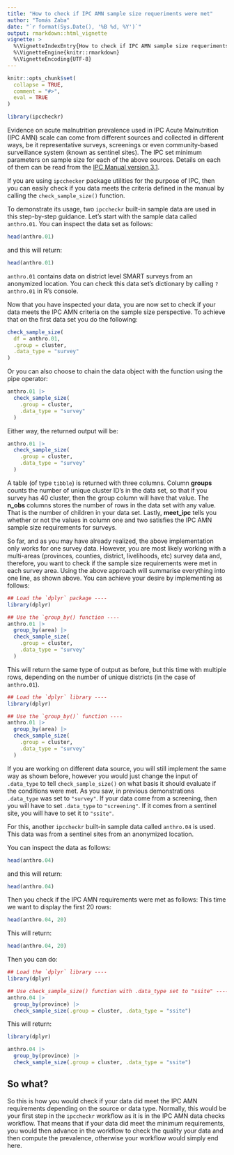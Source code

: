 ```yaml
---
title: "How to check if IPC AMN sample size requeriments were met"
author: "Tomás Zaba"
date: "`r format(Sys.Date(), '%B %d, %Y')`"
output: rmarkdown::html_vignette
vignette: >
  %\VignetteIndexEntry{How to check if IPC AMN sample size requeriments were met}
  %\VignetteEngine{knitr::rmarkdown}
  %\VignetteEncoding{UTF-8}
---
```


```r
knitr::opts_chunk$set(
  collapse = TRUE,
  comment = "#>",
  eval = TRUE
)

library(ipccheckr)
```
Evidence on acute malnutrition prevalence used in IPC Acute Malnutrition (IPC AMN) scale can come from different sources and collected in different ways, be it representative surveys, screenings or even community-based surveillance system (known as sentinel sites). The IPC set minimum parameters on sample size for each of the above sources. Details on each of them can be read from the [IPC Manual version 3.1 ](https://www.ipcinfo.org/ipcinfo-website/resources/ipc-manual/en/). 

If you are using `ipcchecker` package utilities for the purpose of IPC, then you can easily check if you data meets the criteria defined in the manual by calling the `check_sample_size()` function.

To demonstrate its usage, two `ipccheckr` built-in sample data are used in this step-by-step guidance. Let's start with the sample data called `anthro.01`. You can inspect the data set as follows:

```r
head(anthro.01)
```

and this will return: 

```r
head(anthro.01)
```

`anthro.01` contains data on district level SMART surveys from an anonymized location. You can check this data set's dictionary by calling `?anthro.01` in R's console. 

Now that you have inspected your data, you are now set to check if your data meets the IPC AMN criteria on the sample size perspective. To achieve that on the first data set you do the following: 

```r
check_sample_size(
  df = anthro.01,
  .group = cluster,
  .data_type = "survey"
)
```

Or you can also choose to chain the data object with the function using the pipe operator: 
```r
anthro.01 |> 
  check_sample_size(
    .group = cluster,
    .data_type = "survey"
  )
```

Either way, the returned output will be: 
```r
anthro.01 |> 
  check_sample_size(
    .group = cluster,
    .data_type = "survey"
  )
```

A table (of type `tibble`) is returned with three columns. Column **groups** counts the number of unique cluster ID's in the data set, so that if you survey has 40 cluster, then the group column will have that value. The **n_obs** columns stores the number of rows in the data set with any value. That is the number of children in your data set. Lastly, **meet_ipc** tells you whether or not the values in column one and two satisfies the IPC AMN sample size requirements for surveys. 

So far, and as you may have already realized, the above implementation only works for one survey data. However, you are most likely working with a multi-areas (provinces, counties, district, livelihoods, etc) survey data and, therefore, you want to check if the sample size requirements were met in each survey area. Using the above approach will summarise everything into one line, as shown above. You can achieve your desire by implementing as follows: 

```r
## Load the `dplyr` package ----
library(dplyr)

## Use the `group_by() function ----
anthro.01 |> 
  group_by(area) |> 
  check_sample_size(
    .group = cluster,
    .data_type = "survey"
  )
```

This will return the same type of output as before, but this time with multiple rows, depending on the number of unique districts (in the case of `anthro.01`). 

```r
## Load the `dplyr` library ----
library(dplyr)

## Use the `group_by()` function ----
anthro.01 |> 
  group_by(area) |> 
  check_sample_size(
    .group = cluster,
    .data_type = "survey"
  )
```

If you are working on different data source, you will still implement the same way as shown before, however you would just change the input of `.data_type` to tell `check_sample_size()` on what basis it should evaluate if the conditions were met. As you saw, in previous demonstrations `.data_type` was set to `"survey"`. If your data come from a screening, then you will have to set `.data_type` to `"screening"`. If it comes from a sentinel site, you will have to set it to `"ssite"`. 

For this, another `ipccheckr` built-in sample data called `anthro.04` is used. This data was from a sentinel sites from an anonymized location.

You can inspect the data as follows:

```r
head(anthro.04)
```

and this will return: 

```r
head(anthro.04)
```

Then you check if the IPC AMN requirements were met as follows: 
This time we want to display the first 20 rows: 

```r
head(anthro.04, 20)
```

This will return:

```r
head(anthro.04, 20)
```

Then you can do: 

```r
## Load the `dplyr` library ----
library(dplyr)

## Use check_sample_size() function with .data_type set to "ssite" ----
anthro.04 |> 
  group_by(province) |> 
  check_sample_size(.group = cluster, .data_type = "ssite")

```

This will return: 

```r
library(dplyr)

anthro.04 |> 
  group_by(province) |> 
  check_sample_size(.group = cluster, .data_type = "ssite")
```

## So what? 

So this is how you would check if your data did meet the IPC AMN requirements depending on the source or data type. Normally, this would be your first step in the `ipccheckr` workflow as it is in the IPC AMN data checks workflow. That means that if your data did meet the minimum requirements, you would then advance in the workflow to check the quality your data and then compute the prevalence, otherwise your workflow would simply end here.
